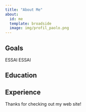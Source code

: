```yaml
---
title: "About Me"
about:
  id: me
  template: broadside
  image: img/profil_paolo.png
---
```


:::{#me}

## Goals

ESSAI ESSAI 

## Education

## Experience

:::

Thanks for checking out my web site!
